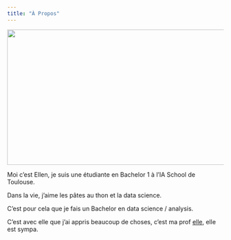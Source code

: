 ```yaml
---
title: "À Propos"
---
```


<img width="560" height="315" src="https://image.noelshack.com/fichiers/2024/17/2/1713861006-extra.jpg"></img>

Moi c'est Ellen, je suis une étudiante en Bachelor 1 à l'IA School de Toulouse.

Dans la vie, j'aime les pâtes au thon et la data science.

C'est pour cela que je fais un Bachelor en data science / analysis.

C'est avec elle que j'ai appris beaucoup de choses, c'est ma prof <a href="https://www.linkedin.com/in/menyssacherifaluron/">elle</a>, elle est sympa.


